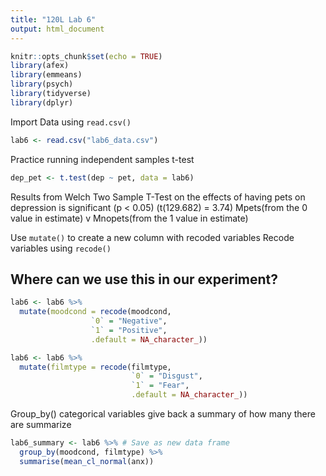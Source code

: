 ```yaml
---
title: "120L Lab 6"
output: html_document
---
```


```r
knitr::opts_chunk$set(echo = TRUE)
library(afex)
library(emmeans)
library(psych)
library(tidyverse)
library(dplyr)
```


Import Data using `read.csv()`

```r
lab6 <- read.csv("lab6_data.csv")
```

Practice running independent samples t-test

```r
dep_pet <- t.test(dep ~ pet, data = lab6)
```

Results from Welch Two Sample T-Test on the effects of having pets on depression is significant (p < 0.05)
(t(129.682) = 3.74)
Mpets(from the 0 value in estimate) v Mnopets(from the 1 value in estimate)



Use `mutate()` to create a new column with recoded variables
Recode variables using `recode()`

## Where can we use this in our experiment?

```r
lab6 <- lab6 %>% 
  mutate(moodcond = recode(moodcond,
                  `0` = "Negative",
                  `1` = "Positive",
                  .default = NA_character_))

lab6 <- lab6 %>% 
  mutate(filmtype = recode(filmtype,
                           `0` = "Disgust",
                           `1` = "Fear",
                           .default = NA_character_))

```


Group_by() categorical variables
give back a summary of how many there are summarize

```r
lab6_summary <- lab6 %>% # Save as new data frame
  group_by(moodcond, filmtype) %>% 
  summarise(mean_cl_normal(anx))
```

